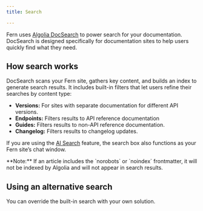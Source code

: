 ```yaml
---
title: Search

---
```


Fern uses [Algolia DocSearch](https://docsearch.algolia.com/) to power search for your documentation. 
DocSearch is designed specifically for documentation sites to help users quickly find what they need.

## How search works

DocSearch scans your Fern site, gathers key content, and builds an index to generate search results. 
It includes built-in filters that let users refine their searches by content type:

- **Versions:** For sites with separate documentation for different API versions.
- **Endpoints:**  Filters results to API reference documentation
- **Guides:** Filters results to non-API reference documentation.
- **Changelog:** Filters results to changelog updates.

If you are using the [AI Search](need-link?) feature, the search box also functions as your Fern site’s chat window.

<Note>
    **Note:** If an article includes the `norobots` or `noindex` frontmatter, it will not be indexed by Algolia and will not appear in search results.
</Note>

## Using an alternative search 

You can override the built-in search with your own solution.

